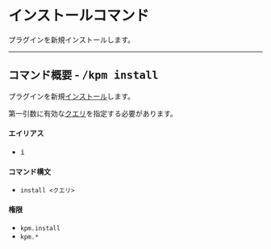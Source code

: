# インストールコマンド

プラグインを新規インストールします。

---

## コマンド概要 - <kbd>/kpm install</kbd>

プラグインを新規[インストール](/docs/expressions#インストール)します。  

第一引数に有効な[クエリ](/docs/expressions/query)を指定する必要があります。

#### エイリアス

+ <kbd>i</kbd>

#### コマンド構文

+ `install <クエリ>`

#### 権限

+ `kpm.install`
+ `kpm.*`
